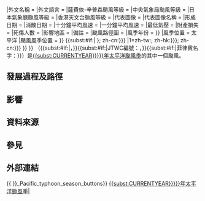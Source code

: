 {{Infobox hurricane
|颱風名稱              = {{{名字|{{PAGENAME}}}}}
|外文名稱              = {{{外文|}}}
|外文語言              = {{{外文語言|英文}}}
|薩費依-辛普森颶風等級   = {{{薩費依-辛普森颶風等級|}}}
|中央氣象局颱風等級     = {{{中央氣象局颱風等級|}}}
|日本氣象廳颱風等級     = {{{日本氣象廳颱風等級|}}}
|香港天文台颱風等級     = {{{香港天文台颱風等級|}}}
|代表圖像              = {{{圖片|}}}
|代表圖像名稱          = {{{圖片描述|}}}
|形成日期              = {{{形成日|}}}
|消散日期              = {{{消散日|}}}
|十分鐘平均風速        = {{{十分鐘平均風速|}}}
|一分鐘平均風速        = {{{一分鐘平均風速|}}}
|最低氣壓              = {{{最低氣壓|}}}
|財產損失              = {{{損失|沒有}}}
|死傷人數              = {{{死傷人數|沒有}}}
|影響地區              = {{{影響地區|沒有}}}
|備註                  = {{{備註|}}}
|颱風路徑圖            = {{{颱風路徑圖|}}}
|風季年份              = {{{風季年份|{{<includeonly>subst:</includeonly>CURRENTYEAR}}}}}
|風季位置              = 太平洋
|颶風風季位置          = 
}}
{{<includeonly>subst:</includeonly>#if:{{{台灣名字|}}}{{{香港名字|}}}{{{內地名字|}}}|
{{NoteTA
|T=zh-tw:{{{台灣名字}}}; zh-hk:{{{名字|{{{香港名字|}}}}}}; zh-cn:{{{名字|{{{內地名字|}}}}}} 
|1=zh-tw:{{{台灣名字}}}; zh-hk:{{{名字|{{{香港名字|}}}}}}; zh-cn:{{{名字|{{{內地名字|}}}}}}
}}
}}
'''{{{名字}}}'''（{{<includeonly>subst:</includeonly>#if:{{{外文|}}}|{{lang-en|{{{外文|}}}}}，}}{{<includeonly>subst:</includeonly>#if:{{{JTWC|}}}|JTWC編號：{{{JTWC|}}}，}}{{<includeonly>subst:</includeonly>#if:{{{PASAGA|}}}|菲律賓名字：{{{PASAGA|}}}}}）是[[{{{風季年份|{{<includeonly>subst:</includeonly>CURRENTYEAR}}}}}年太平洋颱風季]]的其中一個颱風。

== 發展過程及路徑 ==
== 影響 ==
== 資料來源 ==
{{reflist|2}}
== 參見 ==
== 外部連結 ==

{{<noinclude><!--Syntax highlighter補丁--></noinclude>{{{風季年份|{{<noinclude>tl|</noinclude><includeonly>subst:</includeonly>CURRENTYEAR}}}}}_Pacific_typhoon_season_buttons}}
<includeonly>
[[<noinclude>:</noinclude>Category:{{{風季年份|{{<includeonly>subst:</includeonly>CURRENTYEAR}}}}}年太平洋颱風季|{{PAGENAME}}]]
</includeonly>